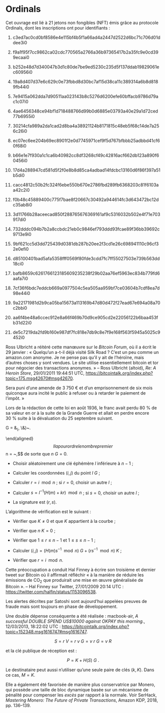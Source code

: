 # Ordinals

Cet ouvrage est lié à 21 jetons non fongibles (NFT) émis grâce au protocole Ordinals, dont les inscriptions ont pour identifiants :

1)  c3ed7ac0cd0bf8586e4e115bf4b5f1a66ad4a2447d2522d6bc71c706d01ddee3i0

2)  f9a1f95f7cc9862ca02cdc770565a2766a36b97365417b2a35fc9e0cd399ecaai0

3)  b252e48d7d340047b3d1c80de7be9ed5230c235d5f137ddab19829061ec60956i0

4)  19a8d407d37e6c629c0e73fbbd8d30bc7af15d38ca11c389314a6b8d8189fb44i0

5)  7e9415a062dda7d90511aa023143b8c5276d6200efe60bffacb9786d79ac1c07i0

6)  4ae6456348ce94bf1d718488766d99b0d6885e03793a40e29a1d72ced77b6955i0

7)  30214cfa989a2da1cad2d8ba4a38921124b8171815c48eb5f68c14de7a256c26i0

8)  ec07ec6ee204b69ec8901f2e0d7745971cef9f5d767bfbbb25adbbd41cf60f68i0

9)  b66e1e7f930a1c1ca6b40982cc8df3268cf49c42816acf662db123a890f60456i0

10) 17d4a288947cd581d5f2f0e8b8d85ca4adbad14fdcbc13160d6f86f397a51b5di0

11) cacc4812c50b2fc324f6ebe550b670e2786fbd289fb6368203c81f6103aa42c2i0

12) f0b48c45889400c775f7bae8f20667c30492a944614fc3d643472bc12dc35ab8i0

13) 3d11766b28aceecad850f288765676369161af9c5316032b502e4f71e703917di0

14) 732dddc094b7b2a8ccbdc21eb0c9846ef793ddd93fcae89f36bb39692c9713e9i0

15) 9bf621cc5d3dd725439d0381db287b20ee2f3cd1e26c698941110c96cf32e0efi0

16) d85100401bad5afa5358fff0569f80fde3cdd7fc7ff55027503e739b563dd18ci0

17) bafb8659c6261766123185609235238f29b02aa76ef5963ec834b779fd6aafa7i0

18) 7cf36f6bdc7eddcb669a0977504c5ea505aa959bf7ce03604b7cdf8ea7d98e44i0

19) 9a22171981d2b9ca05ba15673a113169b47d80d472f27ead67e694a08a70c2bbi0

20) aa6f4be48a6ccec912e8a66f469b70d9ce905cd2e22056122b6baa453fb31d22i0

21) de5c7219da2fd9b160e987df7fc818e7db9c8e7f9e168f563f5945a5025c9452i0

Ross Ulbricht a réitéré cette manœuvre sur le *Bitcoin Forum*, où il a écrit le 29 janvier : « Quelqu'un a-t-il déjà visité Silk Road ? C'est un peu comme un amazon.com anonyme. Je ne pense pas qu'il y ait de l'héroïne, mais d'autres choses y sont vendues. Le site utilise essentiellement bitcoin et tor pour négocier des transactions anonymes. » -- Ross Ulbricht (altoid), *Re: A Heroin Store*, 29/01/2011 19:44:51 UTC, <https://bitcointalk.org/index.php?topic=175.msg42670#msg42670>.

Sera puni d'une amende de 3 750 € et d'un emprisonnement de six mois quiconque aura incité le public à refuser ou à retarder le paiement de l'impôt. »

Lors de la rédaction de cette loi en août 1936, le franc avait perdu 80 % de sa valeur en or à la suite de la Grande Guerre et allait en perdre encore 30 % suite à la dévaluation du 25 septembre suivant.

G = &~(~\mathtt{0x79be667ef9dcbbac55a06295ce870b07029bfcdb2dce28d959f2815b16f81798}, \\&~\mathtt{0x483ada7726a3c4655da4fbfc0e1108a8fd17b448a68554199c47d08ffb10d4b8}~)~. 

\end{aligned}$$ Il a pour ordre le nombre premier $$n = \mathtt{0xfffffffffffffffffffffffffffffffebaaedce6af48a03bbfd25e8cd0364141}~,$$ de sorte que $n~G = 0$.

-   Choisir aléatoirement une clé éphémère $l$ inférieure à $n-1$ ;

-   Calculer les coordonnées $(i,j)$ du point $l~G$ ;

-   Calculer $r = i \mod n$ ; si $r = 0$, choisir un autre $l$ ;

-   Calculer $s = l^{-1} ( H(m) + k r ) \mod n$ ; si $s = 0$, choisir un autre $l$ ;

-   La signature est $( r, s )$.

L'algorithme de vérification est le suivant :

-   Vérifier que $K \ne 0$ et que $K$ appartient à la courbe ;

-   Vérifier que $n~K = 0$ ;

-   Vérifier que $1 \leq r \leq n - 1$ et $1 \leq s \leq n - 1$ ;

-   Calculer $(i, j) = ( H(m) s^{-1} \mod n )~G + ( r s^{-1} \mod n  )~K$ ;

-   Vérifier que $r = i \mod n$.

Cette préoccupation a conduit Hal Finney à écrire son troisième et dernier tweet sur Bitcoin où il affirmait réfléchir « à la manière de réduire les émissions de CO~2~ que produirait une mise en œuvre généralisée de Bitcoin ». -- Hal Finney sur Twitter, 27/01/2009 20:14 UTC : <https://twitter.com/halfin/status/1153096538>.

Les alertes décrites par Satoshi sont aujourd'hui appelées preuves de fraude mais sont toujours en phase de développement.

Une double dépense conséquente a été réalisée : macbook-air, *A successful DOUBLE SPEND US\$10000 against OKPAY this morning.*, 12/03/2013, 18:22:02 UTC : <https://bitcointalk.org/index.php?topic=152348.msg1616747#msg1616747>.

$$S = r~V = r~v~G = v~r~G = v~R$$

et la clé publique de réception est :

$$P = K + H(S)~G~.$$

Le destinataire peut aussi n'utiliser qu'une seule paire de clés $(k, K)$. Dans ce cas, $M = K$.

Elle a également été favorisée de manière plus conservatrice par Monero, qui possède une taille de bloc dynamique basée sur un mécanisme de pénalité pour compenser les *excès* par rapport à la normale. Voir SerHack, *Mastering Monero: The Future of Private Transactions*, Amazon KDP, 2018, pp. 136--139.